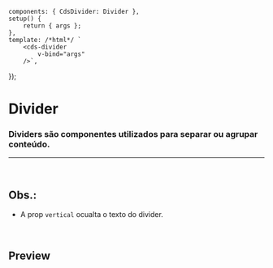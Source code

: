 
<Meta of={DividerStories} />

	components: { CdsDivider: Divider },
	setup() {
		return { args };
	},
	template: /*html*/ `
		<cds-divider
			v-bind="args" 
		/>`,
});

# Divider

### Dividers são componentes utilizados para separar ou agrupar conteúdo.

***

<br />

## Obs.:

* A prop `vertical` ocualta o texto do divider.

<br />

## Preview

<Canvas>
  <Story of={DividerStories.Divider} />
</Canvas>

<Controls />
